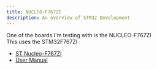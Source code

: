 ```yaml
---
title: NUCLEO-F767ZI
description: An overview of STM32 Development
---
```


One of the boards I'm testing with is the NUCLEO-F767ZI  
This uses the STM32F767ZI

  * [ST Nucleo-F767ZI](https://www.st.com/en/evaluation-tools/nucleo-f767zi.html)
  * [User Manual](https://www.st.com/resource/en/user_manual/um1974-stm32-nucleo144-boards-mb1137-stmicroelectronics.pdf)
